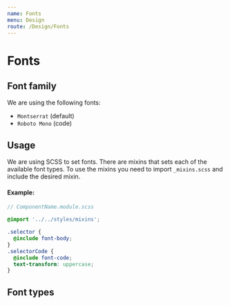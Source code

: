 ```yaml
---
name: Fonts
menu: Design
route: /Design/Fonts
---
```



# Fonts

## Font family

We are using the following fonts:

- ```Montserrat``` (default)
- ```Roboto Mono``` (code)

## Usage

We are using SCSS to set fonts. There are mixins that sets each of the available font types. To use the mixins you need to import 
```_mixins.scss``` and include the desired mixin.

#### Example:

``` scss
// ComponentName.module.scss

@import '../../styles/mixins';

.selector {
  @include font-body;
}
.selectorCode {
  @include font-code;
  text-transform: uppercase;
}
```


## Font types

<FontType
  type="mega"
  description="Use this for titles on H1 elements"
/>
<FontType
  type="jumbo"
  description=""
/>
<FontType
  type="display"
  description=""
/>
<FontType
  type="headline"
  description="Use this for page headers"
/>
<FontType
  type="title"
  description="Use this for page content titles"
/>
<FontType
  type="subheader"
  description="Use this for page content subtitles"
/>
<FontType
  type="body"
  description="Default"
/>
<FontType
  type="caption"
  description=""
/>
<FontType
  type="small"
  description=""
/>
<FontType
  type="button"
  description=""
/>
<FontType
  type="tabnav"
  description="Use this for tab names of sidebars menus"
/>
<FontType
  type="code"
  description="Use this for code, uses monospace font"
/>

